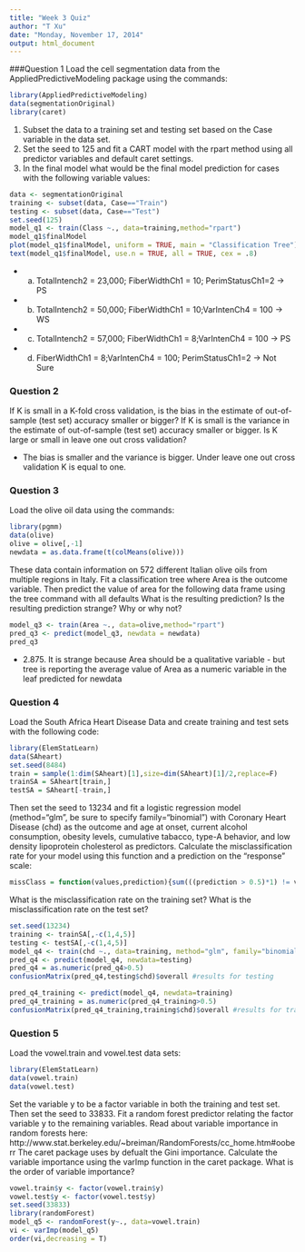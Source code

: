 ```yaml
---
title: "Week 3 Quiz"
author: "T Xu"
date: "Monday, November 17, 2014"
output: html_document
---
```


###Question 1
Load the cell segmentation data from the AppliedPredictiveModeling package using the commands:
```r
library(AppliedPredictiveModeling)
data(segmentationOriginal)
library(caret)
```
1. Subset the data to a training set and testing set based on the Case variable in the data set. 
2. Set the seed to 125 and fit a CART model with the rpart method using all predictor variables and default caret settings. 
3. In the final model what would be the final model prediction for cases with the following variable values:

```r
data <- segmentationOriginal
training <- subset(data, Case=="Train")
testing <- subset(data, Case=="Test")
set.seed(125)
model_q1 <- train(Class ~., data=training,method="rpart")
model_q1$finalModel
plot(model_q1$finalModel, uniform = TRUE, main = "Classification Tree")
text(model_q1$finalModel, use.n = TRUE, all = TRUE, cex = .8)
```

* a. TotalIntench2 = 23,000; FiberWidthCh1 = 10; PerimStatusCh1=2 -> PS
* b. TotalIntench2 = 50,000; FiberWidthCh1 = 10;VarIntenCh4 = 100 -> WS
* c. TotalIntench2 = 57,000; FiberWidthCh1 = 8;VarIntenCh4 = 100 -> PS
* d. FiberWidthCh1 = 8;VarIntenCh4 = 100; PerimStatusCh1=2 -> Not Sure


### Question 2
If K is small in a K-fold cross validation, is the bias in the estimate of out-of-sample (test set) accuracy smaller or bigger? If K is small is the variance in the estimate of out-of-sample (test set) accuracy smaller or bigger. Is K large or small in leave one out cross validation?

* The bias is smaller and the variance is bigger. Under leave one out cross validation K is equal to one.

### Question 3
Load the olive oil data using the commands:
```r
library(pgmm)
data(olive)
olive = olive[,-1]
newdata = as.data.frame(t(colMeans(olive)))
```

These data contain information on 572 different Italian olive oils from multiple regions in Italy. Fit a classification tree where Area is the outcome variable. Then predict the value of area for the following data frame using the tree command with all defaults
What is the resulting prediction? Is the resulting prediction strange? Why or why not?
```r
model_q3 <- train(Area ~., data=olive,method="rpart")
pred_q3 <- predict(model_q3, newdata = newdata)
pred_q3
```
* 2.875. It is strange because Area should be a qualitative variable - but tree is reporting the average value of Area as a numeric variable in the leaf predicted for newdata

### Question 4
Load the South Africa Heart Disease Data and create training and test sets with the following code:
```r
library(ElemStatLearn)
data(SAheart)
set.seed(8484)
train = sample(1:dim(SAheart)[1],size=dim(SAheart)[1]/2,replace=F)
trainSA = SAheart[train,]
testSA = SAheart[-train,]
```
Then set the seed to 13234 and fit a logistic regression model (method="glm", be sure to specify family="binomial") with Coronary Heart Disease (chd) as the outcome and age at onset, current alcohol consumption, obesity levels, cumulative tabacco, type-A behavior, and low density lipoprotein cholesterol as predictors. Calculate the misclassification rate for your model using this function and a prediction on the "response" scale:
```r
missClass = function(values,prediction){sum(((prediction > 0.5)*1) != values)/length(values)}
```
What is the misclassification rate on the training set? What is the misclassification rate on the test set?
```r
set.seed(13234)
training <- trainSA[,-c(1,4,5)]
testing <- testSA[,-c(1,4,5)]
model_q4 <- train(chd ~., data=training, method="glm", family="binomial")
pred_q4 <- predict(model_q4, newdata=testing)
pred_q4 = as.numeric(pred_q4>0.5)
confusionMatrix(pred_q4,testing$chd)$overall #results for testing 

pred_q4_training <- predict(model_q4, newdata=training)
pred_q4_training = as.numeric(pred_q4_training>0.5)
confusionMatrix(pred_q4_training,training$chd)$overall #results for training

```

### Question 5
Load the vowel.train and vowel.test data sets:
```r
library(ElemStatLearn)
data(vowel.train)
data(vowel.test)
```

Set the variable y to be a factor variable in both the training and test set. Then set the seed to 33833. Fit a random forest predictor relating the factor variable y to the remaining variables. Read about variable importance in random forests here: http://www.stat.berkeley.edu/~breiman/RandomForests/cc_home.htm#ooberr The caret package uses by defualt the Gini importance. Calculate the variable importance using the varImp function in the caret package. What is the order of variable importance?

```r
vowel.train$y <- factor(vowel.train$y)
vowel.test$y <- factor(vowel.test$y)
set.seed(33833)
library(randomForest)
model_q5 <- randomForest(y~., data=vowel.train)
vi <- varImp(model_q5)
order(vi,decreasing = T)
```

 
